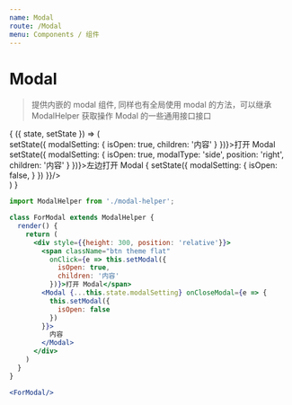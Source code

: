 ```yaml
---
name: Modal
route: /Modal
menu: Components / 组件
---
```



# Modal

<PropsTable of={Modal} />

> 提供内嵌的 modal 组件, 同样也有全局使用 modal 的方法，可以继承 ModalHelper 获取操作 Modal 的一些通用接口接口

<Playground>
  <State initial={{
      modalSetting: {
        title: '',
        isOpen: false,
        children: '',
        id: ''
      }
    }}>
    {
      ({ state, setState }) => (
        <div style={{height: 300, position: 'relative'}}>
          <span className="btn theme flat"
            onClick={e => setState({
              modalSetting: {
                isOpen: true,
                children: '内容'
              }
            })}>打开 Modal</span>
          <span className="btn red flat ml10"
            onClick={e => setState({
              modalSetting: {
                isOpen: true,
                modalType: 'side',
                position: 'right',
                children: '内容'
              }
            })}>左边打开 Modal</span>
          <Modal {...state.modalSetting} onCloseModal={e => {
            setState({
              modalSetting: {
                isOpen: false,
              }
            })
          }}/>
        </div>
      )
    }
  </State>
</Playground>

```jsx
import ModalHelper from './modal-helper';

class ForModal extends ModalHelper {
  render() {
    return (
      <div style={{height: 300, position: 'relative'}}>
        <span className="btn theme flat"
          onClick={e => this.setModal({
            isOpen: true,
            children: '内容'
          })}>打开 Modal</span>
        <Modal {...this.state.modalSetting} onCloseModal={e => {
          this.setModal({
            isOpen: false
          })
        }}>
          内容
        </Modal>
      </div>
    )
  }
}

<ForModal/>
```